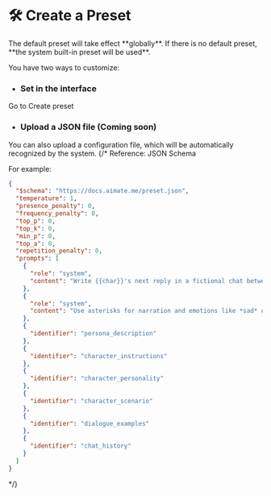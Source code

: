 
# 🛠️ Create a Preset

<Callout type="warning">
  The default preset will take effect **globally**.
  If there is no default preset, **the system built-in preset will be used**.
</Callout>

You have two ways to customize:

- ### Set in the interface

Go to <Link href='//aimate.me/my-presets/create' className='underline underline-offset-2'>Create preset</Link>

- ### Upload a JSON file (Coming soon)

You can also upload a configuration file, which will be automatically recognized by the system.
{/*
Reference: <Link href='/preset.json' className='underline underline-offset-2'>JSON Schema</Link>

For example:

```json
{
  "$schema": "https://docs.aimate.me/preset.json",
  "temperature": 1,
  "presence_penalty": 0,
  "frequency_penalty": 0,
  "top_p": 0,
  "top_k": 0,
  "min_p": 0,
  "top_a": 0,
  "repetition_penalty": 0,
  "prompts": [
    {
      "role": "system",
      "content": "Write {{char}}'s next reply in a fictional chat between {{char}} and {{user}}."
    },
    {
      "role": "system",
      "content": "Use asterisks for narration and emotions like *sad* or *laughing*."
    },
    {
      "identifier": "persona_description"
    },
    {
      "identifier": "character_instructions"
    },
    {
      "identifier": "character_personality"
    },
    {
      "identifier": "character_scenario"
    },
    {
      "identifier": "dialogue_examples"
    },
    {
      "identifier": "chat_history"
    }
  ]
}
```
*/}